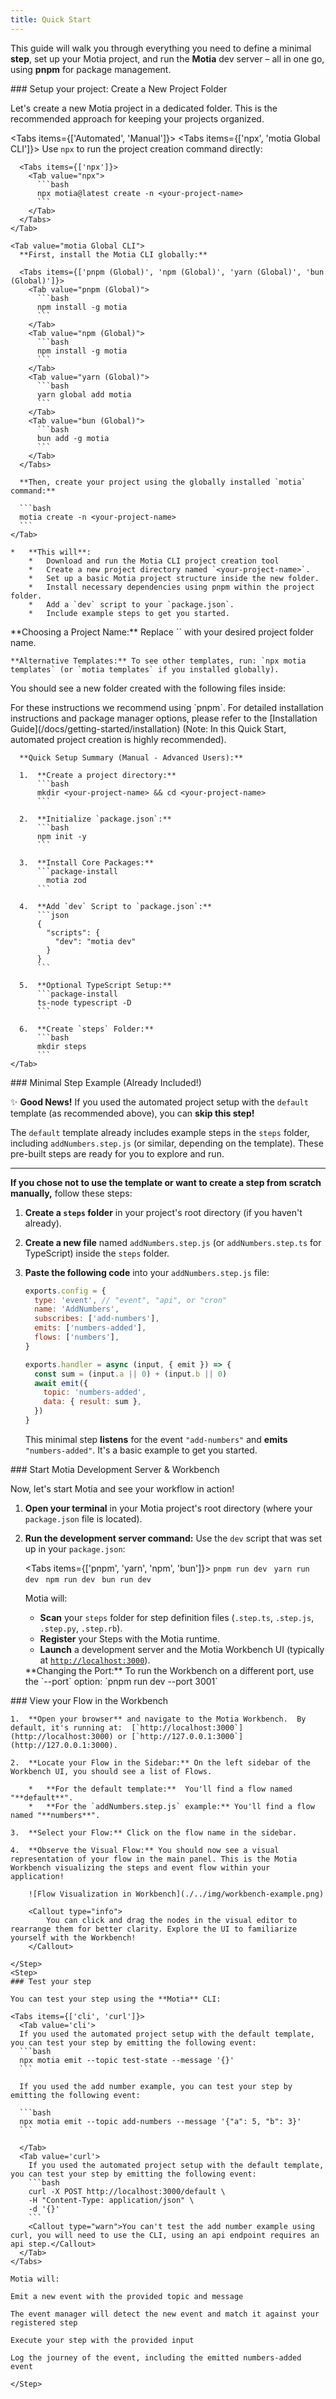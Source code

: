 ```yaml
---
title: Quick Start
---
```


This guide will walk you through everything you need to define a minimal **step**, set up your Motia project, and run the **Motia** dev server – all in one go, using **pnpm** for package management.

<Steps>
  <Step>
  ### Setup your project: Create a New Project Folder

Let's create a new Motia project in a dedicated folder. This is the recommended approach for keeping your projects organized.

  <Tabs items={['Automated', 'Manual']}>
<Tab value="Automated">
  <Tabs items={['npx', 'motia Global CLI']}>
    <Tab value="npx">
      Use `npx` to run the project creation command directly:

      <Tabs items={['npx']}>
        <Tab value="npx">
          ```bash
          npx motia@latest create -n <your-project-name>
          ```
        </Tab>
      </Tabs>
    </Tab>

    <Tab value="motia Global CLI">
      **First, install the Motia CLI globally:**

      <Tabs items={['pnpm (Global)', 'npm (Global)', 'yarn (Global)', 'bun (Global)']}>
        <Tab value="pnpm (Global)">
          ```bash
          npm install -g motia
          ```
        </Tab>
        <Tab value="npm (Global)">
          ```bash
          npm install -g motia
          ```
        </Tab>
        <Tab value="yarn (Global)">
          ```bash
          yarn global add motia
          ```
        </Tab>
        <Tab value="bun (Global)">
          ```bash
          bun add -g motia
          ```
        </Tab>
      </Tabs>

      **Then, create your project using the globally installed `motia` command:**

      ```bash
      motia create -n <your-project-name>
      ```
    </Tab>

  </Tabs>

    *   **This will**:
        *   Download and run the Motia CLI project creation tool
        *   Create a new project directory named `<your-project-name>`.
        *   Set up a basic Motia project structure inside the new folder.
        *   Install necessary dependencies using pnpm within the project folder.
        *   Add a `dev` script to your `package.json`.
        *   Include example steps to get you started.

  <Callout type="info">
    **Choosing a Project Name:** Replace `<your-project-name>` with your desired project folder name.

    **Alternative Templates:** To see other templates, run: `npx motia templates` (or `motia templates` if you installed globally).

  </Callout>

You should see a new folder created with the following files inside:

  <Files>
    <Folder name="steps" defaultOpen>
      <File name="one.step.ts" />
      <File name="two.step.ts" />
      <File name="api.step.ts" />
    </Folder>
    <File name="package.json" />
  </Files>
</Tab>
    <Tab value="Manual">
      <Callout>For these instructions we recommend using `pnpm`. For detailed installation instructions and package manager options, please refer to the [Installation Guide](/docs/getting-started/installation) (Note: In this Quick Start, automated project creation is highly recommended).</Callout>

      **Quick Setup Summary (Manual - Advanced Users):**

      1.  **Create a project directory:**
          ```bash
          mkdir <your-project-name> && cd <your-project-name>
          ```

      2.  **Initialize `package.json`:**
          ```bash
          npm init -y
          ```

      3.  **Install Core Packages:**
          ```package-install
            motia zod
          ```

      4.  **Add `dev` Script to `package.json`:**
          ```json
          {
            "scripts": {
              "dev": "motia dev"
            }
          }
          ```

      5.  **Optional TypeScript Setup:**
          ```package-install
          ts-node typescript -D
          ```

      6.  **Create `steps` Folder:**
          ```bash
          mkdir steps
          ```
    </Tab>

  </Tabs>

  </Step>
  <Step>
  ### Minimal Step Example (Already Included!)

✨ **Good News!** If you used the automated project setup with the `default` template (as recommended above), you can **skip this step!**

The `default` template already includes example steps in the `steps` folder, including `addNumbers.step.js` (or similar, depending on the template). These pre-built steps are ready for you to explore and run.

---

**If you chose not to use the template or want to create a step from scratch manually,** follow these steps:

1.  **Create a `steps` folder** in your project's root directory (if you haven't already).

2.  **Create a new file** named `addNumbers.step.js` (or `addNumbers.step.ts` for TypeScript) inside the `steps` folder.

    <Files>
      <Folder name="steps" defaultOpen>
        <File name="addNumbers.step.js" />
      </Folder>
    </Files>

3.  **Paste the following code** into your `addNumbers.step.js` file:

    ```javascript
    exports.config = {
      type: 'event', // "event", "api", or "cron"
      name: 'AddNumbers',
      subscribes: ['add-numbers'],
      emits: ['numbers-added'],
      flows: ['numbers'],
    }

    exports.handler = async (input, { emit }) => {
      const sum = (input.a || 0) + (input.b || 0)
      await emit({
        topic: 'numbers-added',
        data: { result: sum },
      })
    }
    ```

    This minimal step **listens** for the event `"add-numbers"` and **emits** `"numbers-added"`. It's a basic example to get you started.

  </Step>
  <Step>
  ### Start Motia Development Server & Workbench

Now, let's start Motia and see your workflow in action!

1.  **Open your terminal** in your Motia project's root directory (where your `package.json` file is located).

2.  **Run the development server command:** Use the `dev` script that was set up in your `package.json`:

    <Tabs items={['pnpm', 'yarn', 'npm', 'bun']}>
      <Tab value="pnpm">```pnpm run dev ```</Tab>
      <Tab value="yarn">```yarn run dev ```</Tab>
      <Tab value="npm">```npm run dev ```</Tab>
      <Tab value="bun">```bun run dev ```</Tab>
    </Tabs>

    Motia will:

    - **Scan** your `steps` folder for step definition files (`.step.ts`, `.step.js`, `.step.py`, `.step.rb`).
    - **Register** your Steps with the Motia runtime.
    - **Launch** a development server and the Motia Workbench UI (typically at [`http://localhost:3000`](http://localhost:3000)).

    <Callout type="info">
      **Changing the Port:** To run the Workbench on a different port, use the `--port` option: `pnpm run dev --port
      3001`
    </Callout>

  </Step>
  <Step>
    ### View your Flow in the Workbench

    1.  **Open your browser** and navigate to the Motia Workbench.  By default, it's running at:  [`http://localhost:3000`](http://localhost:3000) or [`http://127.0.0.1:3000`](http://127.0.0.1:3000).

    2.  **Locate your Flow in the Sidebar:** On the left sidebar of the Workbench UI, you should see a list of Flows.

        *   **For the default template:**  You'll find a flow named "**default**".
        *   **For the `addNumbers.step.js` example:** You'll find a flow named "**numbers**".

    3.  **Select your Flow:** Click on the flow name in the sidebar.

    4.  **Observe the Visual Flow:** You should now see a visual representation of your flow in the main panel. This is the Motia Workbench visualizing the steps and event flow within your application!

        ![Flow Visualization in Workbench](./../img/workbench-example.png)

        <Callout type="info">
            You can click and drag the nodes in the visual editor to rearrange them for better clarity. Explore the UI to familiarize yourself with the Workbench!
        </Callout>

    </Step>
    <Step>
    ### Test your step

    You can test your step using the **Motia** CLI:

    <Tabs items={['cli', 'curl']}>
      <Tab value='cli'>
      If you used the automated project setup with the default template, you can test your step by emitting the following event:
      ```bash
      npx motia emit --topic test-state --message '{}'
      ```

      If you used the add number example, you can test your step by emitting the following event:

      ```bash
      npx motia emit --topic add-numbers --message '{"a": 5, "b": 3}'
      ```

      </Tab>
      <Tab value='curl'>
        If you used the automated project setup with the default template, you can test your step by emitting the following event:
        ```bash
        curl -X POST http://localhost:3000/default \
        -H "Content-Type: application/json" \
        -d '{}'
        ```
        <Callout type="warn">You can't test the add number example using curl, you will need to use the CLI, using an api endpoint requires an api step.</Callout>
      </Tab>
    </Tabs>

    Motia will:

    Emit a new event with the provided topic and message

    The event manager will detect the new event and match it against your registered step

    Execute your step with the provided input

    Log the journey of the event, including the emitted numbers-added event

    </Step>

</Steps>
